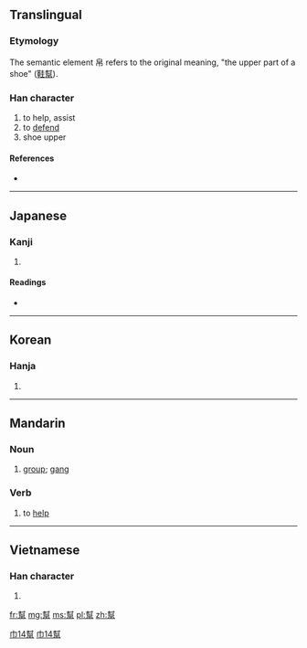 {{also|帮}}
==Translingual==
===Etymology===
{{Han compound|封|帛|c1=p|c2=s|t2=silks|ls=psc}}

The semantic element 帛 refers to the original meaning, "the upper part of a shoe" ([[鞋幫]]).

===Han character===
{{Han char|rn=50|rad=巾|as=14|sn=17|four=4422<sub>7</sub>|canj=土戈竹日月 (GIHAB)}}

# to help, assist
# to [[defend]]
# shoe upper

====References====
* {{Han ref|kx=0337.230|dkj=09125|dj=0644.280|hdz=10756.150|uh=5E6B|ud=24171|bh=C0B0|bd=49328}}

----

==Japanese==

===Kanji===
{{ja-kanji|grade=|rs=巾14}}

# {{defn|lang=ja|sort=巾14}}

====Readings====
* {{ja-readings|on=[[ほう]] (hō)|kun=[[たすける]] (tasukeru)}}

----

==Korean==

===Hanja===
{{ko-hanja|hangeul=방|rv=bang|mr=pang}}

# {{defn|lang=ko|sort=巾14}}

----

==Mandarin==

===Noun===
{{cmn-noun|t|pin=bāng|pint=bang1|tra=幫|sim=帮|rs=巾14}}

# [[group]]; [[gang]]

===Verb===
{{cmn-verb|t|pin=bāng|pint=bang1|tra=幫|sim=帮|rs=巾14}}

# to [[help]]

[[Category:zh-tw:Elementary Mandarin|巾14幫]]
[[Category:zh-tw:Intermediate Mandarin|巾14幫]]

----

==Vietnamese==

===Han character===
{{vi-hantu|[[bang]]|rs=巾14}}

# {{defn|lang=vi|sort=巾14}}

[[fr:幫]]
[[mg:幫]]
[[ms:幫]]
[[pl:幫]]
[[zh:幫]]